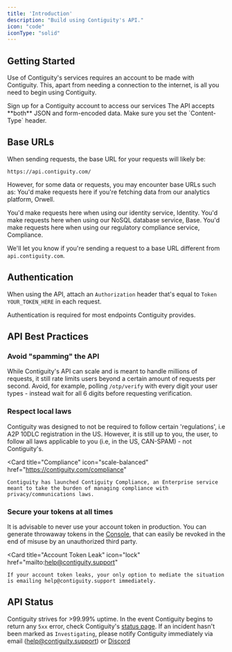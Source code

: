```yaml
---
title: 'Introduction'
description: "Build using Contiguity's API."
icon: "code"
iconType: "solid"
---
```


## Getting Started
Use of Contiguity's services requires an account to be made with Contiguity. This, apart from needing a connection to the internet, is all you need to begin using Contiguity.

<CardGroup cols={1}>
  <Card
    title="Create an Account"
    icon="user-plus"
    href="https://contiguity.com/onboarding/"
  >
    Sign up for a Contiguity account to access our services
  </Card>
</CardGroup>

<Note>
    The API accepts **both** JSON and form-encoded data. Make sure you set the `Content-Type` header.
</Note>

## Base URLs
When sending requests, the base URL for your requests will likely be:
```
https://api.contiguity.com/
```

However, for some data or requests, you may encounter base URLs such as:
<AccordionGroup>
  <Accordion title="orwell.contiguity.com">
    You'd make requests here if you're fetching data from our analytics platform, Orwell.
  </Accordion>

  <Accordion title="api.identity.contiguity.com">
    You'd make requests here when using our identity service, Identity.
  </Accordion>

  <Accordion title="api.base.contiguity.com">
    You'd make requests here when using our NoSQL database service, Base.
  </Accordion>

  <Accordion title="api.compliance.contiguity.com">
    You'd make requests here when using our regulatory compliance service, Compliance.
  </Accordion>
</AccordionGroup>

We'll let you know if you're sending a request to a base URL different from `api.contiguity.com`.

## Authentication
When using the API, attach an `Authorization` header that's equal to `Token YOUR_TOKEN_HERE` in each request.

<Note>
    Authentication is required for most endpoints Contiguity provides.
</Note>

## API Best Practices

### Avoid "spamming" the API
While Contiguity's API can scale and is meant to handle millions of requests, it still rate limits users beyond a certain amount of requests per second. Avoid, for example, polling `/otp/verify` with every digit your user types - instead wait for all 6 digits before requesting verification.

### Respect local laws
Contiguity was designed to not be required to follow certain 'regulations', i.e A2P 10DLC registration in the US. However, it is still up to you, the user, to follow all laws applicable to you (i.e, in the US, CAN-SPAM) - not Contiguity's.

<Card
    title="Compliance"
    icon="scale-balanced"
    href="https://contiguity.com/compliance"
  >
    Contiguity has launched Contiguity Compliance, an Enterprise service meant to take the burden of managing compliance with privacy/communications laws.
</Card>

### Secure your tokens at all times
It is advisable to never use your account token in production. You can generate throwaway tokens in the [Console](https://console.contiguity.com/), that can easily be revoked in the end of misuse by an unauthorized third party.

<Card
    title="Account Token Leak"
    icon="lock"
    href="mailto:help@contiguity.support"
  >
    If your account token leaks, your only option to mediate the situation is emailing help@contiguity.support immediately.
</Card>

## API Status
Contiguity strives for >99.99% uptime. In the event Contiguity begins to return any `5xx` error, check Contiguity's [status page](https://status.contiguity.com). If an incident hasn't been marked as `Investigating`, please notify Contiguity immediately via email (help@contiguity.support) or [Discord](https://discord.gg/pCuTaY84Vy)


<Snippet />